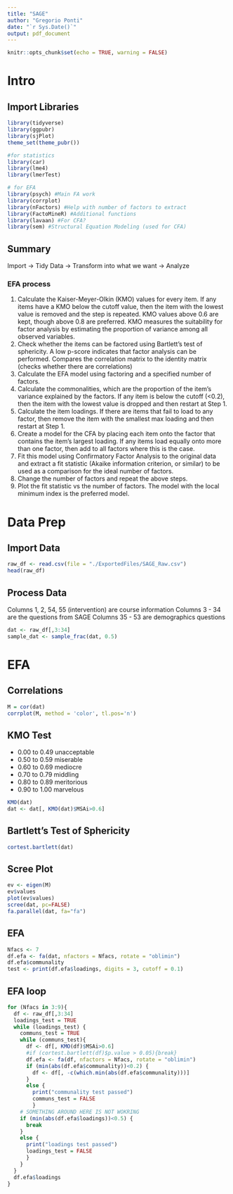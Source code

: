 ```yaml
---
title: "SAGE"
author: "Gregorio Ponti"
date: "`r Sys.Date()`"
output: pdf_document
---
```


```r
knitr::opts_chunk$set(echo = TRUE, warning = FALSE)
```

# Intro

## Import Libraries

```r
library(tidyverse)
library(ggpubr)
library(sjPlot)
theme_set(theme_pubr())

#for statistics
library(car)
library(lme4)
library(lmerTest)

# for EFA
library(psych) #Main FA work
library(corrplot)
library(nFactors) #Help with number of factors to extract
library(FactoMineR) #Additional functions
library(lavaan) #For CFA?
library(sem) #Structural Equation Modeling (used for CFA)
```

## Summary

Import -\> Tidy Data -\> Transform into what we want -\> Analyze

### EFA process

1.  Calculate the Kaiser-Meyer-Olkin (KMO) values for every item. If any items have a KMO below the cutoff value, then the item with the lowest value is removed and the step is repeated. KMO values above 0.6 are kept, though above 0.8 are preferred. KMO measures the suitability for factor analysis by estimating the proportion of variance among all observed variables.
2.  Check whether the items can be factored using Bartlett's test of sphericity. A low p-score indicates that factor analysis can be performed. Compares the correlation matrix to the identity matrix (checks whether there are correlations)
3.  Calculate the EFA model using factoring and a specified number of factors.
4.  Calculate the commonalities, which are the proportion of the item's variance explained by the factors. If any item is below the cutoff (\<0.2), then the item with the lowest value is dropped and then restart at Step 1.
5.  Calculate the item loadings. If there are items that fail to load to any factor, then remove the item with the smallest max loading and then restart at Step 1.
6.  Create a model for the CFA by placing each item onto the factor that contains the item's largest loading. If any items load equally onto more than one factor, then add to all factors where this is the case.
7.  Fit this model using Confirmatory Factor Analysis to the original data and extract a fit statistic (Akaike information criterion, or similar) to be used as a comparison for the ideal number of factors.
8.  Change the number of factors and repeat the above steps.
9.  Plot the fit statistic vs the number of factors. The model with the local minimum index is the preferred model.

# Data Prep

## Import Data

```r
raw_df <- read.csv(file = "./ExportedFiles/SAGE_Raw.csv")
head(raw_df)
```

## Process Data

Columns 1, 2, 54, 55 (intervention) are course information Columns 3 - 34 are the questions from SAGE Columns 35 - 53 are demographics questions

```r
dat <- raw_df[,3:34]
sample_dat <- sample_frac(dat, 0.5)
```

# EFA

## Correlations

```r
M = cor(dat)
corrplot(M, method = 'color', tl.pos='n')
```

## KMO Test

-   0.00 to 0.49 unacceptable
-   0.50 to 0.59 miserable
-   0.60 to 0.69 mediocre
-   0.70 to 0.79 middling
-   0.80 to 0.89 meritorious
-   0.90 to 1.00 marvelous

```r
KMO(dat)
dat <- dat[, KMO(dat)$MSAi>0.6]
```

## Bartlett's Test of Sphericity

```r
cortest.bartlett(dat)
```

## Scree Plot

```r
ev <- eigen(M)
ev$values
plot(ev$values)
scree(dat, pc=FALSE)
fa.parallel(dat, fa="fa")
```

## EFA

```r
Nfacs <- 7
df.efa <- fa(dat, nfactors = Nfacs, rotate = "oblimin")
df.efa$communality
test <- print(df.efa$loadings, digits = 3, cutoff = 0.1)
```

## EFA loop

```r
for (Nfacs in 3:9){
  df <- raw_df[,3:34]
  loadings_test = TRUE
  while (loadings_test) {
    communs_test = TRUE
    while (communs_test){
      df <- df[, KMO(df)$MSAi>0.6]
      #if (cortest.bartlett(df)$p.value > 0.05){break}
      df.efa <- fa(df, nfactors = Nfacs, rotate = "oblimin")
      if (min(abs(df.efa$communality))<0.2) {
        df <- df[, -c(which.min(abs(df.efa$communality)))]
      }
      else {
        print("communality test passed")
        communs_test = FALSE
        }
    # SOMETHING AROUND HERE IS NOT WOKRING
    if (min(abs(df.efa$loadings))<0.5) { 
      break
    }  
    else {
      print("loadings test passed")
      loadings_test = FALSE
      }
    }
  }
  df.efa$loadings
}

```
